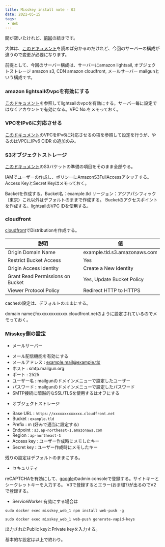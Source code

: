```yaml
---
title: Misskey install note - 02
date: 2021-05-15
tags:
 - Web
---
```

間が空いたけれど、[前回](https://lowmuzic.com/misskey-install-note-01-rev-1)の続きです。

大体は、[このドキュメント](https://misskey-site.com/posts/aws%e7%89%88misskey%e3%82%a4%e3%83%b3%e3%82%b9%e3%83%88%e3%83%bc%e3%83%ab%e6%96%b9%e6%b3%95%e8%a9%b3%e8%aa%ac)を読めば分かるのだけれど、今回のサーバーの構成が違うので変更が必要になります。

前提として、今回のサーバー構成は、サーバーにamazon lightsail, オブジェクトストレージ amazon s3, CDN amazon cloudfront, メールサーバー mailgunという構成です。

### amazon lightsailのvpcを有効にする
[このドキュメント](https://lightsail.aws.amazon.com/ls/docs/ja_jp/articles/lightsail-how-to-set-up-vpc-peering-with-aws-resources)を参照してlightsailのvpcを有効にする。サーバー毎に設定ではなくアカウントで有効になる。VPC No.をメモっておく。

### VPCをIPv6に対応させる
[このドキュメント](https://misskey-site.com/posts/aws%e7%89%88misskey%e3%82%a4%e3%83%b3%e3%82%b9%e3%83%88%e3%83%bc%e3%83%ab%e6%96%b9%e6%b3%95%e8%a9%b3%e8%aa%ac)のVPCをIPv6に対応させるの項を参照して設定を行うが、やるのはVPCにIPv6 CIDR の追加のみ。

### S3オブジェクトストレージ
[このドキュメント](https://misskey-site.com/posts/aws%e7%89%88misskey%e3%82%a4%e3%83%b3%e3%82%b9%e3%83%88%e3%83%bc%e3%83%ab%e6%96%b9%e6%b3%95%e8%a9%b3%e8%aa%ac)のS3バケットの準備の項目をそのまま全部やる。

IAMでユーザーの作成し、ポリシーにAmazonS3FullAccessアタッチする。
Access KeyとSecret Keyはメモっておく。

Backetを作成する。Bucket名：example.tld リージョン：アジアパシフィック（東京）これ以外はデフォルトのままで作成する。
Bucketのアクセスポイントを作成する。lightsailのVPC IDを使用する。

### cloudfront
[cloudfront](https://console.aws.amazon.com/cloudfront/home)でDistributionを作成する。

| 説明 | 値 |
| --- | --- |
| Origin Domain Name | example.tld.s3.amazonaws.com |
| Restrict Bucket Access | Yes |
| Origin Access Identity | Create a New Identity |
| Grant Read Permissions on Bucket | Yes, Update Bucket Policy |
| Viewer Protocol Policy | Redirect HTTP to HTTPS |

cacheの設定は、デフォルトのままにする。

domain nameがxxxxxxxxxxxxx.cloudfront.netのように設定されているのでメモっておく。

### Misskey側の設定
* メールサーバー

- メール配信機能を有効にする
- メールアドレス : example.mail@example.tld
- ホスト : smtp.mailgun.org
- ポート : 2525
- ユーザー名 : mailgunのドメインメニューで設定したユーザー
- パスワード : mailgunのドメインメニューで設定したパスワード
- SMTP接続に暗黙的なSSL/TLSを使用するはオフにする

* オブジェクトストレージ

- Base URL : ` https://xxxxxxxxxxxxx.cloudfront.net `
- Bucket : ` example.tld `
- Prefix : m (好みで適当に設定する)
- Endpoint : ` s3.ap-northeast-1.amazonaws.com `
- Region : ` ap-northeast-1 `
- Access key : ユーザー作成時にメモしたキー
- Secret key : ユーザー作成時にメモしたキー

残りの設定はデフォルトのままにする。

* セキュリティ

reCAPTCHAを有効にして、[google](https://www.google.com/recaptcha/about/)のadmin consoleで登録する。サイトキーとシークレットキーを入力する。
V3で登録するとエラー(おま環?)が出るのでV2で登録する。

* ServiceWorker
有効にする場合は

` sudo docker exec misskey_web_1 npm install web-push -g `

` sudo docker exec misskey_web_1 web-push generate-vapid-keys `

出力されたPublic keyとPrivate keyを入力する。

基本的な設定は以上で終わり。

